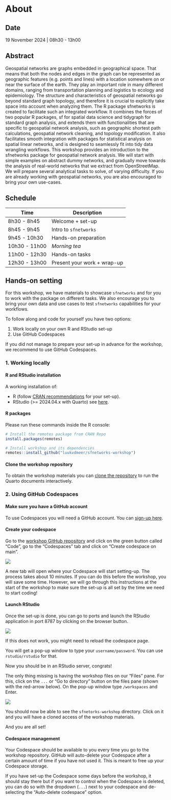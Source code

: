 # About {.unnumbered}

## Date {.unnumbered}

19 November 2024 | 08h30 - 13h00

## Abstract {.unnumbered}

Geospatial networks are graphs embedded in geographical space. That means that both the nodes and edges in the graph can be represented as geographic features (e.g. points and lines) with a location somewhere on or near the surface of the earth. They play an important role in many different domains, ranging from transportation planning and logistics to ecology and epidemiology. The structure and characteristics of geospatial networks go beyond standard graph topology, and therefore it is crucial to explicitly take space into account when analyzing them. The R package sfnetworks is created to facilitate such an integrated workflow. It combines the forces of two popular R packages, sf for spatial data science and tidygraph for standard graph analysis, and extends them with functionalities that are specific to geospatial network analysis, such as geographic shortest path calculations, geospatial network cleaning, and topology modification. It also facilitates smooth integration with packages for statistical analysis on spatial linear networks, and is designed to seamlessly fit into tidy data wrangling workflows. This workshop provides an introduction to the sfnetworks package for geospatial network analysis. We will start with simple examples on abstract dummy networks, and gradually move towards the analysis of real-world networks that we extract from OpenStreetMap. We will prepare several analytical tasks to solve, of varying difficulty. If you are already working with geospatial networks, you are also encouraged to bring your own use-cases.

## Schedule

| Time | Description |
| ---- | ----------- |
|  8h30 -  8h45 | Welcome + set-up |
|  8h45 -  9h45 | Intro to `sfnetworks` |
|  9h45 - 10h30 | Hands-on preparation  |
| 10h30 - 11h00 | *Morning tea* |
| 11h00 - 12h30 | Hands-on tasks |
| 12h30 - 13h00 | Present your work + wrap-up |

## Hands-on setting

For this workshop, we have materials to showcase `sfnetworks` and for you to work with the package on different tasks. 
We also encourage you to bring your own data and use cases to test `sfnetworks` capabilities for your workflows. 

To follow along and code for yourself you have two options:

1. Work locally on your own R and RStudio set-up
2. Use GitHub Codespaces

If you did not manage to prepare your set-up in advance for the workshop, we recommend to use GitHub Codespaces.


### 1. Working locally

#### R and RStudio installation

A working installation of:

- R (follow [CRAN recommendations](https://cran.r-project.org/) for your set-up).
- RStudio (>= 2024.04.x with Quarto) see [here](https://posit.co/download/rstudio-desktop/).

#### R packages

Please run these commands inside the R console:

```r
# Install the remotes package from CRAN Repo
install.packages(remotes)

# Install workshop and its dependencies
remotes::install_github("luukvdmeer/sfnetworks-workshop")
```

#### Clone the workshop repository

To obtain the workshop materials you can [clone the repository](https://github.com/luukvdmeer/sfnetworks-workshop) to run the Quarto documents interactively.

### 2. Using GitHub Codespaces

#### Make sure you have a GitHub account

To use Codespaces you will need a GitHub account. You can [sign-up here](https://github.com/).

#### Create your codespace

Go to the [workshop GitHub repository](https://github.com/luukvdmeer/sfnetworks-workshop) and click on the green button called "Code", go to the "Codespaces" tab and click on "Create codespace on main".

![](figs/codespaces-creation.png)

A new tab will open where your Codespace will start setting-up.
The process takes about 10 minutes.
If you can do this before the workshop, you will save some time. 
However, we will go through this instructions at the start of the workshop to make sure the set-up is all set by the time we need to start coding!

#### Launch RStudio

Once the set-up is done, you can go to ports and launch the RStudio application in port 8787 by clicking on the browser button.

![](figs/codespaces-ports.png)

If this does not work, you might need to reload the codespace page.

You will get a pop-up window to type your `username/password`. 
You can use `rstudio/rstudio` for that. 

Now you should be in an RStudio server, congrats!

The only thing missing is having the workshop files on our "Files" pane. 
For this, click on the `...` or "Go to directory" button on the files pane (shown with the red-arrow below). 
On the pop-up window type `/workspaces` and Enter.

![](figs/codespaces-wd.png)

You should now be able to see the `sfnetorks-workshop` directory. 
Click on it and you will have a cloned access of the workshop materials.

And you are all set!

#### Codespace management

Your Codespace should be available to you every time you go to the workshop repository. 
GitHub will auto-delete your Codespace after a certain amount of time if you have not used it.
This is meant to free up your Codespace storage.

If you have set-up the Codespace some days before the workshop, it should stay there but if you want to control when the Codespace is deleted, you can do so with the dropdown (`...`) next to your codespace and de-selecting the "Auto-delete codespace" option.
